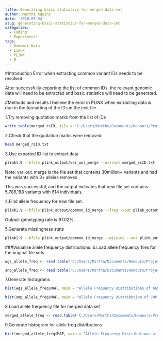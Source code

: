 ```yaml
---
title: Generating basic statistics for merged data set
author: Martha Aquino
date: '2018-07-04'
slug: generating-basic-statistics-for-merged-data-set
categories:
  - Coding
  - Experiments
tags:
  - Genomic Data
  - Linux
  - PLINK
  - R
---
```


#Introduction 
Error when extracting common variant IDs needs to be resolved. 

After successfully exporting the list of common IDs, the relevant genomic data will need to be extracted and basic statistics will need to be generated. 

#Methods and results
I believe the error in PLINK when extracting data is due to the formatting of the IDs in the text file. 

1.Try removing quotation marks from the list of IDs
```r
write.table(merged_rsID, file = 'C:/Users/Martha/Documents/Honours/Project/honours.project/Data/merged_rsID.txt', row.names = F, col.names = F, quote = F)
```

2.Check that the quotation marks were removed 
```bash
head merged_rsID.txt
```

3.Use exported ID list to extract data 
```bash
plink1.9 --bfile plink_output/var_out_merge --extract merged_rsID.txt --make-bed --out plink_output/common_id_merge
```
Note: var_out_merge is the file set that contains 30million+ variants and had the variants with 3+ alleles removed

This was successful, and the output indicates that new file set contains 5,789,188 variants with 614 individuals.

4.Find allele frequency for new file set. 
```bash
plink1.9 --bfile plink_output/common_id_merge --freq --out plink_output/merged_allele_freq
```

Output: genotyping rate is 97.02%. 

5.Generate missingness stats
```bash
plink1.9 --bfile plink_output/common_id_merge --missing --out plink_output/merged_missing
```


###Visualise allele frequency distributions.
6.Load allele frequency files for the original file sets
```r
wgs_allele_freq <- read.table('C:/Users/Martha/Documents/Honours/Project/honours.project/Data/plink_output/wgs_allele_freq.frq', header = T)

snp_allele_freq <- read.table('C:/Users/Martha/Documents/Honours/Project/honours.project/Data/plink_output/snp_allele_freq.frq', header = T)
```

7.Generate histograms
```r
hist(wgs_allele_freq$MAF, main = "Allele Frequency Distributions of WGS Data", xlab = "Minor Allele Frequency", xlim = c(0.0, 0.5), col = "darkseagreen1")
```

```r
hist(snp_allele_freq$MAF, main = "Allele Frequency Distribution of SNP Data", xlab = "Minor Allele Frequency", xlim = c(0.0, 0.5), col = "cadetblue1")
```

8.Load allele frequency file for merged data set
```r
merged_allele_freq <- read.table('C:/Users/Martha/Documents/Honours/Project/honours.project/Data/plink_output/merged_allele_freq.frq', header = T)
```

9.Generate histogram for allele freq distributions
```r
hist(merged_allele_freq$MAF, main = "Allele Frequency Distributions of Merged Data", xlab = "Minor Allele Frequency", xlim = c(0.0, 0.5), col = "lightpink")
```

